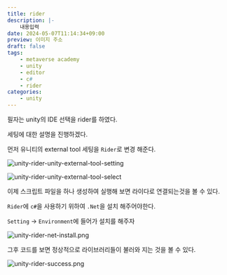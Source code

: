 ```yaml
---
title: rider
description: |-
    내용입력
date: 2024-05-07T11:14:34+09:00
preview: 이미지 주소
draft: false
tags:
    - metaverse academy
    - unity
    - editor
    - c#
    - rider
categories:
    - unity
---
```


필자는 unity의 IDE 선택을 rider를 하였다.

세팅에 대한 설명을 진행하겠다.

먼저 유니티의 external tool 세팅을 ```Rider```로 변경 해준다.

![unity-rider-unity-external-tool-setting](./assets/unity-rider-unity-external-tool-setting.png)

![unity-rider-unity-external-tool-select](./assets/unity-rider-unity-external-tool-select.png)

이제 스크립트 파일을 하나 생성하여 실행해 보면 라이다로 연결되는것을 볼 수 있다.

```Rider```에 ```c#```을 사용하기 위하여 ```.Net```을 설치 해주어야한다.

```Setting``` -> ```Environment```에 들어가 설치를 해주자

![unity-rider-net-install.png](./assets/unity-rider-net-install.png)

그후 코드를 보면 정상적으로 라이브러리들이 불러와 지는 것을 볼 수 있다.

![unity-rider-success.png](./assets/unity-rider-success.png)